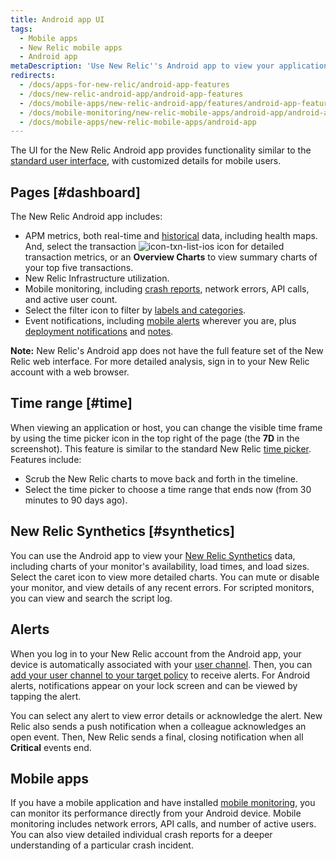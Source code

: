 ```yaml
---
title: Android app UI
tags:
  - Mobile apps
  - New Relic mobile apps
  - Android app
metaDescription: 'Use New Relic''s Android app to view your applications, hosts, and key transactions, plus any of their alerts.'
redirects:
  - /docs/apps-for-new-relic/android-app-features
  - /docs/new-relic-android-app/android-app-features
  - /docs/mobile-apps/new-relic-android-app/features/android-app-features
  - /docs/mobile-monitoring/new-relic-mobile-apps/android-app/android-app-ui
  - /docs/mobile-apps/new-relic-mobile-apps/android-app
---
```



The UI for the New Relic Android app provides functionality similar to the [standard user interface](/docs/site/standard-dashboard-features), with customized details for mobile users.

## Pages [#dashboard]

The New Relic Android app includes:

* APM metrics, both real-time and [historical](#time) data, including health maps. And, select the transaction <ImageSizing width="33px" height="20px"><img
    src={iconTxnListIos}
    title="icon-txn-list-ios"
    alt="icon-txn-list-ios"
  /></ImageSizing> icon for detailed transaction metrics, or an **Overview Charts** to view summary charts of your top five transactions.
* New Relic Infrastructure utilization.
* Mobile monitoring, including [crash reports](/docs/mobile-monitoring/mobile-monitoring-ui/mobile-app-dashboards/mobile-apps-crash-dashboard), network errors, API calls, and active user count.
* Select the filter <Icon name="fe-filter"/>
  icon to filter by [labels and categories](/docs/data-analysis/user-interface-functions/labels-categories-organize-your-apps-servers).
* Event notifications, including [mobile alerts](/docs/mobile-apps/new-relic-ios-app/features/ios-alerting) wherever you are, plus [deployment notifications](/docs/applications-menu/deployments-dashboard) and [notes](/docs/site/public-and-private-notes).

**Note:** New Relic's Android app does not have the full feature set of the New Relic web interface. For more detailed analysis, sign in to your New Relic account with a web browser.

## Time range [#time]

When viewing an application or host, you can change the visible time frame by using the time picker icon in the top right of the page (the **7D** in the screenshot). This feature is similar to the standard New Relic [time picker](/docs/site/timepicker-setting-time-periods-to-view-data). Features include:

* Scrub the New Relic charts to move back and forth in the timeline.
* Select the time picker to choose a time range that ends now (from 30 minutes to 90 days ago).

## New Relic Synthetics [#synthetics]

You can use the Android app to view your [New Relic Synthetics](/docs/synthetics/new-relic-synthetics/getting-started/new-relic-synthetics) data, including charts of your monitor's availability, load times, and load sizes. Select the caret <Icon name="fe-chevron-down"/>
icon to view more detailed charts. You can mute or disable your monitor, and view details of any recent errors. For scripted monitors, you can view and search the script log.

## Alerts

When you log in to your New Relic account from the Android app, your device is automatically associated with your [user channel](/docs/alerts/new-relic-alerts-beta/managing-notification-channels/notification-channels-controlling-where-send-alerts#user). Then, you can [add your user channel to your target policy](/docs/alerts/new-relic-alerts-beta/managing-notification-channels/notification-channels-controlling-where-send-alerts#mobile-push) to receive alerts. For Android alerts, notifications appear on your lock screen and can be viewed by tapping the alert.

You can select any alert to view error details or acknowledge the alert. New Relic also sends a push notification when a colleague acknowledges an open event. Then, New Relic sends a final, closing notification when all **Critical** events end.

## Mobile apps

If you have a mobile application and have installed [mobile monitoring](/docs/mobile-apps/new-relic-mobile), you can monitor its performance directly from your Android device. Mobile monitoring includes network errors, API calls, and number of active users. You can also view detailed individual crash reports for a deeper understanding of a particular crash incident.
